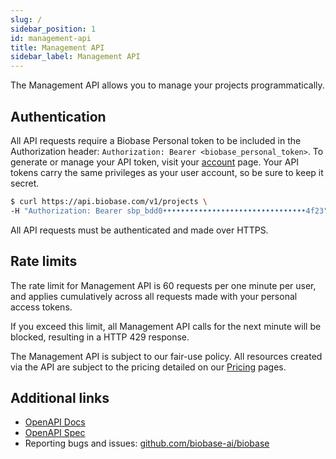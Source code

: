 ```yaml
---
slug: /
sidebar_position: 1
id: management-api
title: Management API
sidebar_label: Management API
---
```


The Management API allows you to manage your projects programmatically.

## Authentication

All API requests require a Biobase Personal token to be included in the Authorization header: `Authorization: Bearer <biobase_personal_token>`.
To generate or manage your API token, visit your [account](https://biobase.com/dashboard/account/tokens) page.
Your API tokens carry the same privileges as your user account, so be sure to keep it secret.

```bash
$ curl https://api.biobase.com/v1/projects \
-H "Authorization: Bearer sbp_bdd0••••••••••••••••••••••••••••••••4f23"
```

All API requests must be authenticated and made over HTTPS.

## Rate limits

The rate limit for Management API is 60 requests per one minute per user, and applies cumulatively across all requests made with your personal access tokens.

If you exceed this limit, all Management API calls for the next minute will be blocked, resulting in a HTTP 429 response.

The Management API is subject to our fair-use policy.
All resources created via the API are subject to the pricing detailed on our [Pricing](https://biobase.com/pricing) pages.

## Additional links

- [OpenAPI Docs](https://api.biobase.com/api/v1)
- [OpenAPI Spec](https://api.biobase.com/api/v1-json)
- Reporting bugs and issues: [github.com/biobase-ai/biobase](https://github.com/biobase-ai/biobase)
